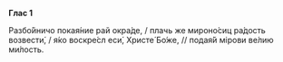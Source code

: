 **Глас 1**

Разбо́йничо покая́ние рай окра́де, / плачь же мироно́сиц ра́дость возвести́, / я́ко воскре́сл еси́, Христе́ Бо́же, // подая́й мiрови ве́лию ми́лость.

